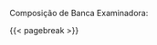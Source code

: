 \begin{center}

\uppercase{ {{< var tcc.autor >}} }

\vfill

\begin{center}
  \uppercase{ {{< var tcc.titulo >}} }
  {{< var tcc.subtitulo >}}
\end{center}

\end{center}

\vfill

Composição de Banca Examinadora:

\begin{center}

% Tabela sem linhas visíveis
\begin{tabular}{>{\raggedright\arraybackslash}p{6cm} >{\raggedright\arraybackslash}p{4cm} >{\raggedright\arraybackslash}p{3cm} >{\raggedright\arraybackslash}p{1cm} >{\raggedright\arraybackslash}p{3cm}}
 {{< var tcc.banca_presidente >}}    & Presidente     & - & {{< var tcc.instituicao_presidente >}} \\
 {{< var tcc.banca_orientador >}}    & Advisor     & - & {{< var tcc.instituicao_orientador >}} \\
 {{< var tcc.banca_coorientador >}}  & Co-advisor   & - & {{< var tcc.instituicao_coorientador >}} \\
% {{< var tcc.banca_interno >}}       & Membro Interno & - & {{< var tcc.instituicao_interno >}} \\
% {{< var tcc.banca_externo_1 >}}     & Membro Externo & - & {{< var tcc.instituicao_externo_1 >}} \\
% {{< var tcc.banca_externo_2 >}}     & Membro Externo & - & {{< var tcc.instituicao_externo_2 >}} \\
\end{tabular}

\end{center}

\begin{center}

\vspace*{2.5cm}

{\large {{< var tcc.cidade >}}}
\par
{\large {{< var tcc.ano >}}}

\end{center}

{{< pagebreak >}}